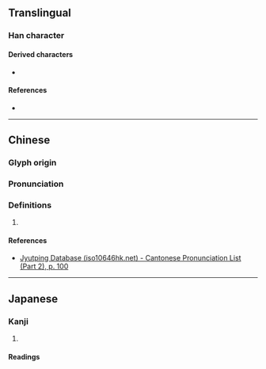 {{character info}}
==Translingual==

===Han character===
{{Han char|rn=46|rad=山|as=10|sn=13|four=|canj=UMOG|ids=⿰山㕍}}

====Derived characters====
* {{l|mul|[[𬉍]]}}

====References====
* {{Han ref|kx=0317.070|dkj=08328|dj=0617.300|hdz=10790.060|uh=5D5F|ud=23903}}

----

==Chinese==
{{zh-forms}}

===Glyph origin===
{{Han etym}}

===Pronunciation===
{{zh-pron
|m=duī
|c=deoi1
|mc=y
|oc=y
|cat=
}}

===Definitions===
{{zh-hanzi}}

# {{rfdef|zh}}

====References====
* [http://www.iso10646hk.net/jp/document/download.jsp Jyutping Database (iso10646hk.net) - Cantonese Pronunciation List (Part 2), p. 100]

----

==Japanese==

===Kanji===
{{ja-kanji|grade=|rs=山10}}

# {{rfdef|ja|sort=山10}}

====Readings====
{{ja-readings|on=[[き]] (ki), [[て]] (te), [[で]] (de)|kun=[[たかい]] (takai)}}